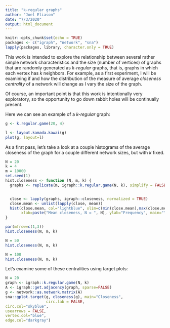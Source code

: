```yaml
---
title: "k-regular graphs"
author: "Joel Eliason"
date: "7/3/2020"
output: html_document
---
```


```r
knitr::opts_chunk$set(echo = TRUE)
packages <- c("igraph", "network", "sna")
lapply(packages, library, character.only = TRUE)
```
This work is intended to explore the relationship between several rather simple
network characteristics and the size (number of vertices) of graphs that are
randomly generated as *k-regular* graphs, that is, graphs in which each vertex has
*k* neighbors. For example, as a first experiment, I will be examining if and how
the distribution of the measure of average *closeness centrality* of a network will 
change as I vary the size of the graph.

Of course, an important point is that this work is intentionally very exploratory,
so the opportunity to go down rabbit holes will be continually present.

Here we can see an example of a *k-regular* graph:

```r
g <- k.regular.game(20, 4)

l <- layout.kamada.kawai(g)
plot(g, layout=l)
```

As a first pass, let's take a look at a couple histograms of the average closeness
of the graph for a couple different network sizes, but with *k* fixed.
```r
N = 20
k = 4
m = 10000
set.seed(1)
hist.closeness <- function (N, m, k) {
  graphs <- replicate(m, igraph::k.regular.game(N, k), simplify = FALSE)


  close <- lapply(graphs, igraph::closeness, normalized = TRUE)
  close.mean <- unlist(lapply(close, mean))
  hist(close.mean, col="lightblue", xlim=c(min(close.mean),max(close.mean)),
       xlab=paste("Mean closeness, N = ", N), ylab="Frequency", main="", breaks = 30)
}

par(mfrow=c(1,3))
hist.closeness(N, m, k)

N = 50
hist.closeness(N, m, k)

N = 100
hist.closeness(N, m, k)

```

Let's examine some of these centralities using target plots:
```r
N = 20
graph <- igraph::k.regular.game(N, k)
A <- igraph::get.adjacency(graph, sparse=FALSE)
g <- network::as.network.matrix(A)
sna::gplot.target(g, closeness(g), main="Closeness",
                  circ.lab = FALSE,
circ.col="skyblue",
usearrows = FALSE,
vertex.col="blue",
edge.col="darkgray")
```


